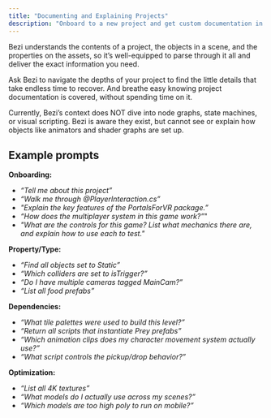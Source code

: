 ```yaml
---
title: "Documenting and Explaining Projects"
description: "Onboard to a new project and get custom documentation in a heartbeat."
---
```


Bezi understands the contents of a project, the objects in a scene, and the properties on the assets, so it’s well-equipped to parse through it all and deliver the exact information you need.

Ask Bezi to navigate the depths of your project to find the little details that take endless time to recover. And breathe easy knowing project documentation is covered, without spending time on it.

<Warning>
  Currently, Bezi’s context does NOT dive into node graphs, state machines, or visual scripting. Bezi is aware they exist, but cannot see or explain how objects like animators and shader graphs are set up.
</Warning>

## Example prompts

**Onboarding:**

- _“Tell me about this project”_
- _“Walk me through @PlayerInteraction.cs”_
- _"Explain the key features of the PortalsForVR package.”_
- _“How does the multiplayer system in this game work?”_"
- _"What are the controls for this game? List what mechanics there are, and explain how to use each to test."_

**Property/Type:**

- _“Find all objects set to Static”_
- _“Which colliders are set to isTrigger?”_
- _“Do I have multiple cameras tagged MainCam?”_
- _“List all food prefabs”_

**Dependencies:**

- _“What tile palettes were used to build this level?”_
- _“Return all scripts that instantiate Prey prefabs”_
- _“Which animation clips does my character movement system actually use?”_
- _“What script controls the pickup/drop behavior?”_

**Optimization:**

- _“List all 4K textures”_
- _“What models do I actually use across my scenes?”_
- _“Which models are too high poly to run on mobile?”_
